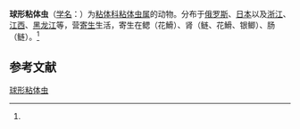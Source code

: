 {{Speciesbox
| name = 球形粘体虫
| status = 
| status_system = 
| image = 
| genus = Myxosoma
| species = sphaerica
| authority = (Fujita, 1924)<ref name='id9355'>{{cite web| url =http://www.bioinfo.cn/db05/BjdwSpecies.php?action=view&id=9355| title =球形粘体虫| work =《中国动物物种编目数据库》| publisher =中国科学院微生物研究所| author =中国科学院动物研究所| accessdate =2009-04-16| deadurl =yes| archiveurl =https://web.archive.org/web/20160305004154/http://www.bioinfo.cn/db05/BjdwSpecies.php?action=view&id=9355| archivedate =2016-03-05}}</ref>
}}

'''球形粘体虫'''（[[学名|学名]]：{{lang|la|''Myxosoma sphaerica''}}）为[[粘体科|粘体科]][[粘体虫属|粘体虫属]]的动物。分布于[[俄罗斯|俄罗斯]]、[[日本|日本]]以及[[浙江|浙江]]、[[江西|江西]]、[[黑龙江|黑龙江]]等，营[[寄生|寄生]]生活，寄生在鳃（花䱻）、肾（鲢、花䱻、银鲫）、肠（鲢）。<ref name='id9355'/>

== 参考文献 ==
{{reflist}}

{{Wikispecies|Myxosoma sphaerica}}

[[Category:粘体虫属|球形粘体虫]]


{{Cnidarian-stub}}
